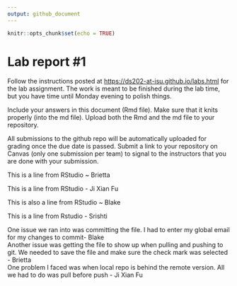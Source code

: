 ```yaml
---
output: github_document
---
```


<!-- README.md is generated from README.Rmd. Please edit the README.Rmd file -->

```r
knitr::opts_chunk$set(echo = TRUE)
```

# Lab report #1

Follow the instructions posted at <https://ds202-at-isu.github.io/labs.html> for the lab assignment. The work is meant to be finished during the lab time, but you have time until Monday evening to polish things.

Include your answers in this document (Rmd file). Make sure that it knits properly (into the md file). Upload both the Rmd and the md file to your repository.

All submissions to the github repo will be automatically uploaded for grading once the due date is passed. Submit a link to your repository on Canvas (only one submission per team) to signal to the instructors that you are done with your submission.

This is a line from RStudio \~ Brietta\

This is a line from RStudio - Ji Xian Fu\

This is also a line from RStudio \~ Blake\

This is a line from Rstudio - Srishti

One issue we ran into was committing the file. I had to enter my global email for my changes to commit- Blake\
Another issue was getting the file to show up when pulling and pushing to git. We needed to save the file and make sure the check mark was selected - Brietta\
One problem I faced was when local repo is behind the remote version. All we had to do was pull before push - Ji Xian Fu\
